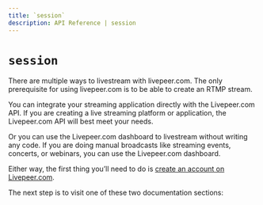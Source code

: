 ```yaml
---
title: `session`
description: API Reference | session
---
```


# `session`

There are multiple ways to livestream with livepeer.com. The only prerequisite for using livepeer.com is to be able to create an RTMP stream.

You can integrate your streaming application directly with the Livepeer.com API. If you are creating a live streaming platform or application, the Livepeer.com API will best meet your needs.

Or you can use the Livepeer.com dashboard to livestream without writing any code. If you are doing manual broadcasts like streaming events, concerts, or webinars, you can use the Livepeer.com dashboard.

Either way, the first thing you’ll need to do is [create an account on Livepeer.com](/sign-up).

The next step is to visit one of these two documentation sections:

